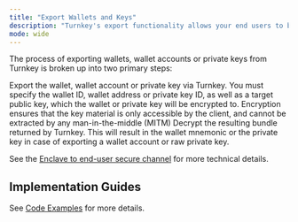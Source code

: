 ```yaml
---
title: "Export Wallets and Keys"
description: "Turnkey's export functionality allows your end users to backup or transfer a [Wallet](/concepts/wallets) by securely viewing the wallet's [mnemonic phrase](https://learnmeabitcoin.com/technical/mnemonic), a [Wallet Account](/concepts/wallets#accounts) or a raw [Private Key](/concepts/wallets#private-keys). We engineered this feature to ensure that the user can export their mnemonic or private key without exposing it to Turnkey or your application."
mode: wide
---
```


The process of exporting wallets, wallet accounts or private keys from Turnkey is broken up into two primary steps:

<Steps>
  <Step>
    Export the wallet, wallet account or private key via Turnkey. You must specify the wallet ID, wallet address or
    private key ID, as well as a target public key, which the wallet or private
    key will be encrypted to. Encryption ensures that the key material is only
    accessible by the client, and cannot be extracted by any man-in-the-middle
    (MITM)
  </Step>
  <Step>
    Decrypt the resulting bundle returned by Turnkey. 
    This will result in the wallet mnemonic or the private key in case of exporting a wallet account or raw private key.
  </Step>
</Steps>

See the [Enclave to end-user secure channel](/security/enclave-secure-channels) for more technical details.

## Implementation Guides

See [Code Examples](/embedded-wallets/code-examples/export) for more details.
